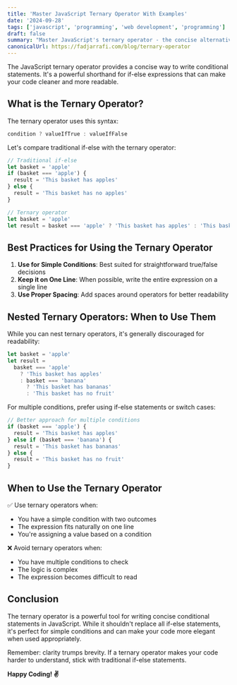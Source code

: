 ```yaml
---
title: 'Master JavaScript Ternary Operator With Examples'
date: '2024-09-28'
tags: ['javascript', 'programming', 'web development', 'programming']
draft: false
summary: "Master JavaScript's ternary operator - the concise alternative to if-else statements. Learn syntax, best practices, and real-world examples."
canonicalUrl: https://fadjarrafi.com/blog/ternary-operator
---
```


The JavaScript ternary operator provides a concise way to write conditional statements. It's a powerful shorthand for if-else expressions that can make your code cleaner and more readable.

## What is the Ternary Operator?

The ternary operator uses this syntax:

```js
condition ? valueIfTrue : valueIfFalse
```

Let's compare traditional if-else with the ternary operator:

```js
// Traditional if-else
let basket = 'apple'
if (basket === 'apple') {
  result = 'This basket has apples'
} else {
  result = 'This basket has no apples'
}

// Ternary operator
let basket = 'apple'
let result = basket === 'apple' ? 'This basket has apples' : 'This basket has no apples'
```

## Best Practices for Using the Ternary Operator

1. **Use for Simple Conditions**: Best suited for straightforward true/false decisions
2. **Keep it on One Line**: When possible, write the entire expression on a single line
3. **Use Proper Spacing**: Add spaces around operators for better readability

## Nested Ternary Operators: When to Use Them

While you can nest ternary operators, it's generally discouraged for readability:

```js
let basket = 'apple'
let result =
  basket === 'apple'
    ? 'This basket has apples'
    : basket === 'banana'
      ? 'This basket has bananas'
      : 'This basket has no fruit'
```

For multiple conditions, prefer using if-else statements or switch cases:

```js
// Better approach for multiple conditions
if (basket === 'apple') {
  result = 'This basket has apples'
} else if (basket === 'banana') {
  result = 'This basket has bananas'
} else {
  result = 'This basket has no fruit'
}
```

## When to Use the Ternary Operator

✅ Use ternary operators when:

- You have a simple condition with two outcomes
- The expression fits naturally on one line
- You're assigning a value based on a condition

❌ Avoid ternary operators when:

- You have multiple conditions to check
- The logic is complex
- The expression becomes difficult to read

## Conclusion

The ternary operator is a powerful tool for writing concise conditional statements in JavaScript. While it shouldn't replace all if-else statements, it's perfect for simple conditions and can make your code more elegant when used appropriately.

Remember: clarity trumps brevity. If a ternary operator makes your code harder to understand, stick with traditional if-else statements.

**Happy Coding! ✌️**
